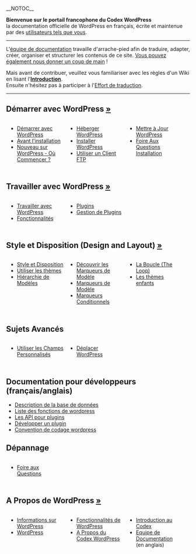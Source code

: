 {{Languages|
{{en}}
{{ar}}
{{bg}}
{{cs}}
{{de}}
{{es}}
{{fi}}
{{fr}}
{{he}}
{{hu}}
{{id}}
{{it}}
{{ja/top}}
{{ka}}
{{ko}}
{{lo}}
{{mya}}
{{nl}}
{{pl}}
{{pt}}
{{pt-br}} 
{{ru}}
{{ro}}
{{sk}}
{{sl}}
{{sq}}
{{sv}}
{{th}}
{{tr}}
{{vi}}
{{zh-cn| WordPress 官方中文文档}}
{{zh-tw}}
}}
__NOTOC__
{{French Header}}

'''Bienvenue sur le portail francophone du Codex WordPress'''<br />
la documentation officielle de WordPress en français, écrite et maintenue par des [[:Special:Listusers|utilisateurs tels que vous]].

----

L'[[Documentation_team|équipe de documentation]] travaille d'arrache-pied afin de traduire, adapter, créer, organiser et structurer les contenus de ce site. [[fr:Codex:Contribuer|Vous pouvez également nous donner un coup de main]] !

Mais avant de contribuer, veuillez vous familiariser avec les règles d'un Wiki en lisant l'[[fr:Codex:Introduction|'''Introduction''']].<br />
Ensuite n'hésitez pas à participer à l'[[fr:Effort de Traduction|Effort de traduction]].

----

==Démarrer avec WordPress [[fr:Demarrer_avec_WordPress|&raquo;]]==
<div style="width: 30%; margin:0px 6px; float:left">
* [[fr:Demarrer_avec_WordPress|Démarrer avec WordPress]]
* [[fr:Avant_Installation|Avant l'installation]]
* [[fr:Nouveau_sur_WordPress_-_Ou_commencer|Nouveau sur WordPress - Où Commencer ?]]
</div>
<div style="width: 30%; margin:0px 6px; float:left; display: inline">
* [[fr:Heberger_WordPress|Héberger WordPress]]
* [[fr:Installer_WordPress|Installer WordPress]]
* [[fr:Utiliser_un_Client_FTP|Utiliser un Client FTP]]
</div>
<div style="width: 30%; margin:0px 6px; float:left; display: inline">
* [[fr:Mettre_a_Jour_WordPress|Mettre à Jour WordPress]]
* [[fr:FAQ_Installation|Foire Aux Questions Installation]]
</div>
<div style="clear:both; height:10px">
</div>

==Travailler avec WordPress [[fr:Travailler_avec_WordPress|&raquo;]]==
<div style="width: 30%; margin:0px 6px; float:left">
* [[fr:Travailler_avec_WordPress|Travailler avec WordPress]]
* [[fr:WordPress_Fonctionnalites|Fonctionnalités]]
</div>
<div style="width: 30%; margin:0px 6px; float:left; display: inline">
* [[fr:Plugins|Plugins]]
* [[fr:Gestion_de_Plugins|Gestion de Plugins]]
</div>
<div style="width: 30%; margin:0px 6px; float:left; display: inline">
</div>
<div style="clear:both; height:10px">
</div>

==Style et Disposition (Design and Layout) [[fr:StyleDisposition|&raquo;]]==
<div style="width: 30%; margin:0px 6px; float:left">
* [[fr:StyleDisposition|Style et Disposition]]
* [[fr:Utilisation_des_Themes|Utiliser les thèmes]]
* [[fr:Hierarchie_de_modeles|Hiérarchie de Modèles]]
</div>
<div style="width: 30%; margin:0px 6px; float:left">
* [[fr:Decouvrir_les_Marqueurs_de_Modele|Découvrir les Marqueurs de Modèle]]
* [[fr:Marqueurs_de_Modele|Marqueurs de Modèle]]
* [[fr:Marqueurs_conditionnels|Marqueurs Conditionnels]]
</div>
<div style="width: 30%; margin:0px 6px; float:left">
* [[fr:La_Boucle|La Boucle (The Loop)]]
* [[fr:Th%C3%A8mes_Enfant|Les thèmes enfants]]
</div>
<div style="clear:both; height:10px">
</div>

==Sujets Avancés==
<div style="width: 30%; margin:0px 6px; float:left">
* [[fr:Utiliser_les_champs_personnalis%C3%A9s|Utiliser les Champs Personnalisés]]
</div>
<div style="width: 30%; margin:0px 6px; float:left; display: inline">
* [[fr:Deplacer_WordPress|Déplacer WordPress]]
</div>
<div style="width: 30%; margin:0px 6px; float:left; display: inline">
</div>
<div style="clear:both; height:10px">
</div>

==Documentation pour développeurs (français/anglais)==
* [[Database Description|Description de la base de données]]
* [[Function Reference|Liste des fonctions de wordpress]]
* [[Plugin API|Les API pour plugins]]
* [[User:zenbien/fr:Developper_un_plugin|Développer un plugin]]
* [[WordPress Coding Standards|Convention de codage wordpress]]

==Dépannage==
<div style="width: 30%; margin:0px 6px; float:left">
* [[fr:FAQ|Foire aux Questions]]
</div>
<div style="clear:both; height:10px">
</div>

==A Propos de WordPress [[fr:A_Propos_de_WordPress|&raquo;]]==
<div style="width: 30%; margin:0px 6px; float:left">
* [[fr:A_Propos_de_WordPress|Informations sur WordPress]]
* [[fr:WordPress|WordPress]]
</div>
<div style="width: 30%; margin:0px 6px; float:left">
* [[fr:WordPress_Fonctionnalites|Fonctionnalités de WordPress]]
* [[fr:Codex:A_Propos|A Propos du Codex WordPress]]
</div>
<div style="width: 30%; margin:0px 6px; float:left">
* [[fr:Codex:Introduction|Introduction au Codex]]
* [[Documentation_team|Equipe de Documentation]]<br />(en anglais)
</div>
<div style="clear:both; height:10px">
</div>

{{Stub}}